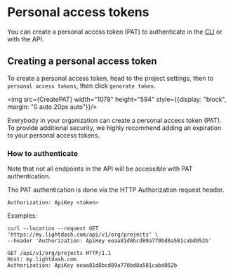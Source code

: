 
# Personal access tokens

You can create a personal access token (PAT) to authenticate in the [CLI](../get-started/setup-lightdash/get-project-lightdash-ready.mdx) or
with the API.

## Creating a personal access token

To create a personal access token, head to the project settings, then to `personal access tokens`, then click `generate token`.

<img src={CreatePAT} width="1078" height="594" style={{display: "block", margin: "0 auto 20px auto"}}/>

Everybody in your organization can create a personal access token (PAT). To provide additional security, we highly recommend adding an expiration to your personal access tokens.

### How to authenticate

Note that not all endpoints in the API will be accessible with PAT authentication.

The PAT authentication is done via the HTTP Authorization request header.

```
Authorization: ApiKey <token>
```

Examples:

```
curl --location --request GET 'https://my.lightdash.com/api/v1/org/projects' \
--header 'Authorization: ApiKey eeaa81d8bcd89a770bd8a581cabd052b'
```

```
GET /api/v1/org/projects HTTP/1.1
Host: my.lightdash.com
Authorization: ApiKey eeaa81d8bcd89a770bd8a581cabd052b
```